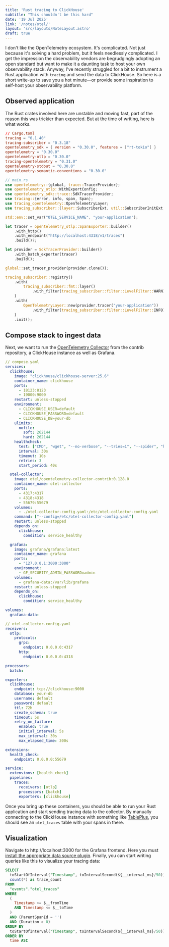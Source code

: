 ```yaml
---
title: 'Rust tracing to ClickHouse'
subtitle: "This shouldn't be this hard"
date: '19 Jul 2025'
link: '/notes/otel/'
layout: 'src/layouts/NoteLayout.astro'
draft: true
---
```


I don't like the OpenTelemetry ecosystem. It's complicated. Not just because
it's solving a hard problem, but it feels needlessly complicated. I get the impression
the observability vendors are begrudgingly adopting an open standard but want to 
make it a daunting task to host your own observability stack. Anyway, I've recently
struggled for a bit to instrument a Rust application with `tracing` and send the
data to ClickHouse. So here is a short write-up to save you a hot minute—or provide
some inspiration to self-host your observability platform. 

## Observed application
The Rust crates involved here are unstable and moving fast, part of the reason this
was trickier than expected. But at the time of writing, here is what works.

```toml
// Cargo.toml
tracing = "0.1.40"
tracing-subscriber = "0.3.18"
opentelemetry_sdk = { version = "0.30.0", features = ["rt-tokio"] }
opentelemetry = "0.30.0"
opentelemetry-otlp = "0.30.0"
tracing-opentelemetry = "0.31.0"
opentelemetry-stdout = "0.30.0"
opentelemetry-semantic-conventions = "0.30.0"
```

```rust
// main.rs
use opentelemetry::{global, trace::TracerProvider};
use opentelemetry_otlp::WithExportConfig;
use opentelemetry_sdk::trace::SdkTracerProvider;
use tracing::{error, info, span, Span};
use tracing_opentelemetry::OpenTelemetryLayer;
use tracing_subscriber::{layer::SubscriberExt, util::SubscriberInitExt, Layer};

std::env::set_var("OTEL_SERVICE_NAME", "your-application");

let tracer = opentelemetry_otlp::SpanExporter::builder()
    .with_http()
    .with_endpoint("http://localhost:4318/v1/traces")
    .build()?;

let provider = SdkTracerProvider::builder()
    .with_batch_exporter(tracer)
    .build();

global::set_tracer_provider(provider.clone());

tracing_subscriber::registry()
    .with(
        tracing_subscriber::fmt::layer()
            .with_filter(tracing_subscriber::filter::LevelFilter::WARN),
    )
    .with(
        OpenTelemetryLayer::new(provider.tracer("your-application"))
            .with_filter(tracing_subscriber::filter::LevelFilter::INFO),
    )
    .init();

```

## Compose stack to ingest data
Next, we want to run the [OpenTelemetry Collector](https://github.com/open-telemetry/opentelemetry-collector-contrib)
from the contrib repository, a ClickHouse instance as well as Grafana.

```yaml
// compose.yaml
services:
  clickhouse:
    image: "clickhouse/clickhouse-server:25.6"
    container_name: clickhouse
    ports:
      - 18123:8123
      - 19000:9000
    restart: unless-stopped
    environment:
      - CLICKHOUSE_USER=default
      - CLICKHOUSE_PASSWORD=default
      - CLICKHOUSE_DB=your-db
    ulimits:
      nofile:
        soft: 262144
        hard: 262144
    healthcheck:
      test: ["CMD", "wget", "--no-verbose", "--tries=1", "--spider", "http://localhost:8123/ping"]
      interval: 30s
      timeout: 10s
      retries: 3
      start_period: 40s

  otel-collector:
    image: otel/opentelemetry-collector-contrib:0.128.0
    container_name: otel-collector
    ports:
      - 4317:4317
      - 4318:4318
      - 55679:55679
    volumes:
      - ./otel-collector-config.yaml:/etc/otel-collector-config.yaml
    command: ["--config=/etc/otel-collector-config.yaml"]
    restart: unless-stopped
    depends_on:
      clickhouse:
        condition: service_healthy

  grafana:
    image: grafana/grafana:latest
    container_name: grafana
    ports:
      - "127.0.0.1:3000:3000"
    environment:
      - GF_SECURITY_ADMIN_PASSWORD=admin
    volumes:
      - grafana-data:/var/lib/grafana
    restart: unless-stopped
    depends_on:
      clickhouse:
        condition: service_healthy

volumes:
  grafana-data:

```

```yaml
// otel-collector-config.yaml
receivers:
  otlp:
    protocols:
      grpc:
        endpoint: 0.0.0.0:4317
      http:
        endpoint: 0.0.0.0:4318

processors:
  batch:

exporters:
  clickhouse:
    endpoint: tcp://clickhouse:9000
    database: your-db
    username: default
    password: default
    ttl: 72h
    create_schema: true
    timeout: 5s
    retry_on_failure:
      enabled: true
      initial_interval: 5s
      max_interval: 30s
      max_elapsed_time: 300s

extensions:
  health_check:
    endpoint: 0.0.0.0:55679

service:
  extensions: [health_check]
  pipelines:
    traces:
      receivers: [otlp]
      processors: [batch]
      exporters: [clickhouse]

```

Once you bring up these containers, you should be able to run your Rust application
and start sending tracing data to the collector. By manually connecting to the
ClickHouse instance with something like [TablePlus](https://tableplus.com/), you
should see an `otel_traces` table with your spans in there.


## Visualization

Navigate to http://localhost:3000 for the Grafana frontend. Here you must
[install the appropriate data source plugin](https://clickhouse.com/docs/integrations/grafana).
Finally, you can start writing queries like this to visualize your tracing data:

```sql
SELECT
  toStartOfInterval("Timestamp", toIntervalSecond(${__interval_ms}/50)) as time,
  count(*) as trace_count
FROM
  "events"."otel_traces"
WHERE
  (
    Timestamp >= $__fromTime
    AND Timestamp <= $__toTime
  )
  AND (ParentSpanId = '')
  AND (Duration > 0)
GROUP BY
  toStartOfInterval("Timestamp", toIntervalSecond(${__interval_ms}/50))
ORDER BY
  time ASC
```